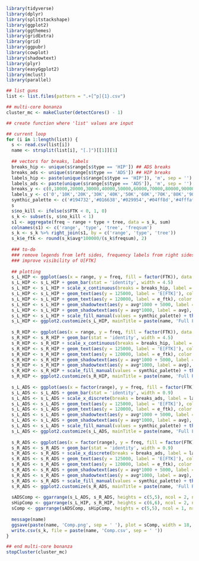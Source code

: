 ```{r setup, include=FALSE}
library(tidyverse)
library(dplyr)
library(splitstackshape)
library(ggplot2)
library(ggthemes)
library(gridExtra)
library(grid)
library(ggpubr)
library(cowplot)
library(shadowtext)
library(plyr)
library(easyGgplot2)
library(mclust)
library(parallel)

```

```{r}
## list guns
list <- list.files(pattern = ".+[^p]{1}.csv")

## multi-core bonanza
cluster_mc <- makeCluster(detectCores() - 1)

## create function where 'list' values are input

## current loop
for (i in 1:length(list)) {
  s <- read.csv(list[i])
  name <- strsplit(list[i], "[.]")[[1]][1]
  
  ## vectors for breaks, labels
  breaks_hip <- unique(s$range[s$type == 'HIP']) ## ADS breaks
  breaks_ads <- unique(s$range[s$type == 'ADS']) ## HIP breaks
  labels_hip <- paste(unique(s$range[s$type == 'HIP']), 'm', sep = '') ## ADS labels
  labels_ads <- paste(unique(s$range[s$type == 'ADS']), 'm', sep = '') ## HIP labels
  breaks_y <- c(0,10000,20000,30000,40000,50000,60000,70000,80000,90000,100000,110000,120000,125000) ## Y-axis breaks
  labels_y <- c('0','10K','20K','30K','40K','50K','60K','70K','80K','90K','100K','','','') ## Y-axis labels
  symthic_palette <- c('#194732','#016638','#029954','#04ff8d','#4fffaf','#81ffc6','#ccffe8','#fad99d','#f8c66c','#f6b33b','#f4a00b','#cc7a00','#b26b00','#995b00')
  s
  s$no_kill <- ifelse(s$FTK < 0, 1, 0)
  s_k <- subset(s, s$no_kill < 1)
  s1 <- aggregate(freq ~ range + type + tree, data = s_k, sum)
  colnames(s1) <- c('range', 'type', 'tree', 'freqsum')
  s_k <- s_k %>% right_join(s1, by = c('range', 'type', 'tree'))
  s_k$e_ftk <- round(s_k$avg*100000/(s_k$freqsum), 2)
  
  ### to-do
  ### remove legends from left sides, frequency labels from right sides
  ### improve visibility of U[FTK]
  
  ## plotting
  s_L_HIP <- ggplot(aes(x = range, y = freq, fill = factor(FTK)), data = s_k[which(s_k$type == 'HIP'  & s_k$tree == 'LEFT'),]) 
  s_L_HIP <- s_L_HIP + geom_bar(stat = 'identity', width = 4.5)
  s_L_HIP <- s_L_HIP + scale_x_continuous(breaks = breaks_hip, label = labels_hip) + scale_y_continuous(limits = c(0,125000), breaks = breaks_y, label = labels_y) 
  s_L_HIP <- s_L_HIP + geom_text(aes(y = 125000, label = 'E[FTK]'), color = 'black', fontface = 'bold', size = 2.5)
  s_L_HIP <- s_L_HIP + geom_text(aes(y = 120000, label = e_ftk), color = 'black', fontface = 'bold', size = 2.5)
  s_L_HIP <- s_L_HIP + geom_shadowtext(aes(y = avg*1000 + 5000, label = 'U[FTK]'), gp = gpar(cex = 6.666, col = '#c7c7c7'), bg.colour = '#454545', fontface = 'bold', size = 3.5)
  s_L_HIP <- s_L_HIP + geom_shadowtext(aes(y = avg*1000, label = avg), gp = gpar(cex = 6.666, col = '#c7c7c7'), bg.colour = '#454545', fontface = 'bold', size = 3.5)
  s_L_HIP <- s_L_HIP + scale_fill_manual(values = symthic_palette) + theme(plot.background = element_rect(fill = 'white'), panel.grid.major = element_blank(), panel.grid.minor = element_blank(),)
  s_L_HIP <- ggplot2.customize(s_L_HIP, mainTitle = paste(name, 'Full Left, Hipfire', sep = ' '), xtitle = 'Range', ytitle = 'Frequency', legendTitle = 'FTK', mainTitleFont = c(14,'bold', 'black'), xtitleFont = c(14,'bold', 'black'), ytitleFont = c(14,'bold', 'black'), xTickLabelFont = c(10, 'bold', 'black'), yTickLabelFont = c(10, 'bold', 'black'), backgroundColor = '#f3f3f3', axisLine = c(0.333, 'solid', 'black'), legendTitleFont = c(12, 'bold', 'black'), legendBackground = c('white', 0.5, 'solid', 'white' ))
  
  s_R_HIP <- ggplot(aes(x = range, y = freq, fill = factor(FTK)), data = s_k[which(s_k$type == 'HIP'  & s_k$tree == 'RIGHT'),]) 
  s_R_HIP <- s_R_HIP + geom_bar(stat = 'identity', width = 4.5)
  s_R_HIP <- s_R_HIP + scale_x_continuous(breaks = breaks_hip, label = labels_hip) + scale_y_continuous(limits = c(0,125000), breaks = breaks_y, label = labels_y) 
  s_R_HIP <- s_R_HIP + geom_text(aes(y = 125000, label = 'E[FTK]'), color = 'black', fontface = 'bold', size = 2.5)
  s_R_HIP <- s_R_HIP + geom_text(aes(y = 120000, label = e_ftk), color = 'black', fontface = 'bold', size = 2.5)
  s_R_HIP <- s_R_HIP + geom_shadowtext(aes(y = avg*1000 + 5000, label = 'U[FTK]'), gp = gpar(cex = 6.666, col = '#c7c7c7'), bg.colour = '#454545', fontface = 'bold', size = 3.5)
  s_R_HIP <- s_R_HIP + geom_shadowtext(aes(y = avg*1000, label = avg), gp = gpar(cex = 6.666, col = '#c7c7c7'), bg.colour = '#454545', fontface = 'bold', size = 3.5)
  s_R_HIP <- s_R_HIP + scale_fill_manual(values = symthic_palette) + theme(plot.background = element_rect(fill = 'white'), panel.grid.major = element_blank(), panel.grid.minor = element_blank(),)
  s_R_HIP <- ggplot2.customize(s_R_HIP, mainTitle = paste(name, 'Full Right, Hipfire', sep = ' '), xtitle = 'Range', ytitle = 'Frequency', legendTitle = 'FTK', mainTitleFont = c(14,'bold', 'black'), xtitleFont = c(14,'bold', 'black'), ytitleFont = c(14,'bold', 'black'), xTickLabelFont = c(10, 'bold', 'black'), yTickLabelFont = c(10, 'bold', 'black'), backgroundColor = '#f3f3f3', axisLine = c(0.333, 'solid', 'black'), legendTitleFont = c(12, 'bold', 'black'), legendBackground = c('white', 0.5, 'solid', 'white' ))
  
  s_L_ADS <- ggplot(aes(x = factor(range), y = freq, fill = factor(FTK)), data = s_k[which(s_k$type == 'ADS'  & s_k$tree == 'LEFT'),]) 
  s_L_ADS <- s_L_ADS + geom_bar(stat = 'identity', width = 0.9) 
  s_L_ADS <- s_L_ADS + scale_x_discrete(breaks = breaks_ads, label = labels_ads) + scale_y_continuous(limits = c(0,125000), breaks = breaks_y, label = labels_y) 
  s_L_ADS <- s_L_ADS + geom_text(aes(y = 125000, label = 'E[FTK]'), color = 'black', fontface = 'bold', size = 2.5)
  s_L_ADS <- s_L_ADS + geom_text(aes(y = 120000, label = e_ftk), color = 'black', fontface = 'bold', size = 2.5)
  s_L_ADS <- s_L_ADS + geom_shadowtext(aes(y = avg*1000 + 5000, label = 'U[FTK]'), gp = gpar(cex = 6.666, col = '#c7c7c7'), bg.colour = '#454545', fontface = 'bold', size = 2.5)
  s_L_ADS <- s_L_ADS + geom_shadowtext(aes(y = avg*1000, label = avg), gp = gpar(cex = 6.666, col = '#c7c7c7'), bg.colour = '#454545', fontface = 'bold', size = 2.5)
  s_L_ADS <- s_L_ADS + scale_fill_manual(values = symthic_palette) + theme(plot.background = element_rect(fill = 'white'), panel.grid.major = element_blank(), panel.grid.minor = element_blank(),)
  s_L_ADS <- ggplot2.customize(s_L_ADS, mainTitle = paste(name, 'Full Left, ADS', sep = ' '), xtitle = 'Range', ytitle = 'Frequency', legendTitle = 'FTK', mainTitleFont = c(14,'bold', 'black'), xtitleFont = c(14,'bold', 'black'), ytitleFont = c(14,'bold', 'black'), xTickLabelFont = c(8, 'bold', 'black'), yTickLabelFont = c(10, 'bold', 'black'), backgroundColor = '#f3f3f3', axisLine = c(0.333, 'solid', 'black'), legendTitleFont = c(12, 'bold', 'black'), legendBackground = c('white', 0.5, 'solid', 'white' ))
  
  s_R_ADS <- ggplot(aes(x = factor(range), y = freq, fill = factor(FTK)), data = s_k[which(s_k$type == 'ADS'  & s_k$tree == 'RIGHT'),]) 
  s_R_ADS <- s_R_ADS + geom_bar(stat = 'identity', width = 0.9) 
  s_R_ADS <- s_R_ADS + scale_x_discrete(breaks = breaks_ads, label = labels_ads) + scale_y_continuous(limits = c(0,125000), breaks = breaks_y, label = labels_y) 
  s_R_ADS <- s_R_ADS + geom_text(aes(y = 125000, label = 'E[FTK]'), color = 'black', fontface = 'bold', size = 2.5)
  s_R_ADS <- s_R_ADS + geom_text(aes(y = 120000, label = e_ftk), color = 'black', fontface = 'bold', size = 2.5)
  s_R_ADS <- s_R_ADS + geom_shadowtext(aes(y = avg*1000 + 5000, label = 'U[FTK]'), gp = gpar(cex = 6.666, col = '#c7c7c7'), bg.colour = '#454545', fontface = 'bold', size = 2.5)
  s_R_ADS <- s_R_ADS + geom_shadowtext(aes(y = avg*1000, label = avg), gp = gpar(cex = 6.666, col = '#c7c7c7'), bg.colour = '#454545', fontface = 'bold', size = 2.5)
  s_R_ADS <- s_R_ADS + scale_fill_manual(values = symthic_palette) + theme(plot.background = element_rect(fill = 'white'), panel.grid.major = element_blank(), panel.grid.minor = element_blank(),)
  s_R_ADS <- ggplot2.customize(s_R_ADS, mainTitle = paste(name, 'Full Right, ADS', sep = ' '), xtitle = 'Range', ytitle = 'Frequency', legendTitle = 'FTK', mainTitleFont = c(14,'bold', 'black'), xtitleFont = c(14,'bold', 'black'), ytitleFont = c(14,'bold', 'black'), xTickLabelFont = c(8, 'bold', 'black'), yTickLabelFont = c(10, 'bold', 'black'), backgroundColor = '#f3f3f3', axisLine = c(0.333, 'solid', 'black'), legendTitleFont = c(12, 'bold', 'black'), legendBackground = c('white', 0.5, 'solid', 'white' ))
  
  sADSComp <- ggarrange(s_L_ADS, s_R_ADS, heights = c(5,5), ncol = 2, nrow = 1, align = 'h')
  sHipComp <- ggarrange(s_L_HIP, s_R_HIP, heights = c(6,6), ncol = 2, nrow = 1, align = 'h')
  sComp <- ggarrange(sADSComp, sHipComp, heights = c(5,5), ncol = 1, nrow = 2, align = 'v')
  
  message(name)
  ggsave(paste(name, 'Comp.png', sep = ' '), plot = sComp, width = 18, height = 16, units = 'in', dpi = 450)
  write.csv(s_k, file = paste(name, 'Comp.csv', sep = ' '))
}

## end multi-core bonanza
stopCluster(cluster_mc)
```
